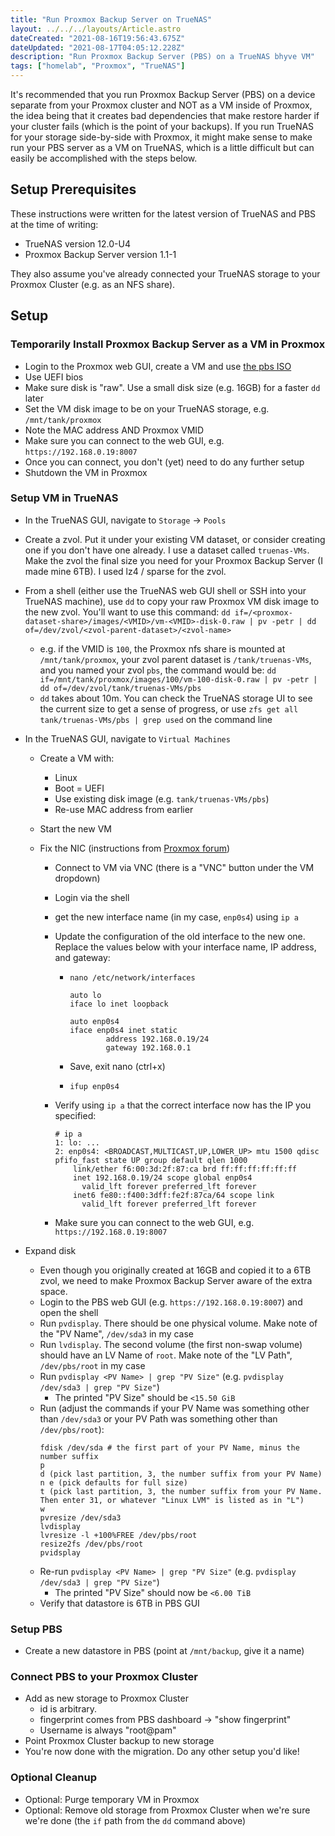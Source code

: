 ```yaml
---
title: "Run Proxmox Backup Server on TrueNAS"
layout: ../../../layouts/Article.astro
dateCreated: "2021-08-16T19:56:43.675Z"
dateUpdated: "2021-08-17T04:05:12.228Z"
description: "Run Proxmox Backup Server (PBS) on a TrueNAS bhyve VM"
tags: ["homelab", "Proxmox", "TrueNAS"]
---
```


It's recommended that you run Proxmox Backup Server (PBS) on a device separate from your Proxmox cluster and NOT as a VM inside of Proxmox, the idea being that it creates bad dependencies that make restore harder if your cluster fails (which is the point of your backups). If you run TrueNAS for your storage side-by-side with Proxmox, it might make sense to make run your PBS server as a VM on TrueNAS, which is a little difficult but can easily be accomplished with the steps below.

## Setup Prerequisites

These instructions were written for the latest version of TrueNAS and PBS at the time of writing:

- TrueNAS version 12.0-U4
- Proxmox Backup Server version 1.1-1

They also assume you've already connected your TrueNAS storage to your Proxmox Cluster (e.g. as an NFS share).

## Setup

### Temporarily Install Proxmox Backup Server as a VM in Proxmox

- Login to the Proxmox web GUI, create a VM and use [the pbs ISO](https://www.proxmox.com/en/proxmox-backup-server/get-started)
- Use UEFI bios
- Make sure disk is "raw". Use a small disk size (e.g. 16GB) for a faster `dd` later
- Set the VM disk image to be on your TrueNAS storage, e.g. `/mnt/tank/proxmox`
- Note the MAC address AND Proxmox VMID
- Make sure you can connect to the web GUI, e.g. `https://192.168.0.19:8007`
- Once you can connect, you don't (yet) need to do any further setup
- Shutdown the VM in Proxmox

### Setup VM in TrueNAS

- In the TrueNAS GUI, navigate to `Storage` -> `Pools`
- Create a zvol. Put it under your existing VM dataset, or consider creating one if you don't have one already. I use a dataset called `truenas-VMs`. Make the zvol the final size you need for your Proxmox Backup Server (I made mine 6TB). I used lz4 / sparse for the zvol.
- From a shell (either use the TrueNAS web GUI shell or SSH into your TrueNAS machine), use `dd` to copy your raw Proxmox VM disk image to the new zvol. You'll want to use this command:
  `dd if=/<proxmox-dataset-share>/images/<VMID>/vm-<VMID>-disk-0.raw | pv -petr | dd of=/dev/zvol/<zvol-parent-dataset>/<zvol-name>`
  - e.g. if the VMID is `100`, the Proxmox nfs share is mounted at `/mnt/tank/proxmox`, your zvol parent dataset is `/tank/truenas-VMs`, and you named your zvol `pbs`, the command would be:
    `dd if=/mnt/tank/proxmox/images/100/vm-100-disk-0.raw | pv -petr | dd of=/dev/zvol/tank/truenas-VMs/pbs`
  - `dd` takes about 10m. You can check the TrueNAS storage UI to see the current size to get a sense of progress, or use `zfs get all tank/truenas-VMs/pbs | grep used` on the command line
- In the TrueNAS GUI, navigate to `Virtual Machines`

  - Create a VM with:
    - Linux
    - Boot = UEFI
    - Use existing disk image (e.g. `tank/truenas-VMs/pbs`)
    - Re-use MAC address from earlier
  - Start the new VM
  - Fix the NIC (instructions from [Proxmox forum](https://forum.proxmox.com/threads/installing-proxmox-backup-server-on-freenas-11-3-as-bhyve-vm.72807/))

    - Connect to VM via VNC (there is a "VNC" button under the VM dropdown)
    - Login via the shell
    - get the new interface name (in my case, `enp0s4`) using `ip a`
    - Update the configuration of the old interface to the new one. Replace the values below with your interface name, IP address, and gateway:

      - `nano /etc/network/interfaces`

        ```text
        auto lo
        iface lo inet loopback

        auto enp0s4
        iface enp0s4 inet static
                address 192.168.0.19/24
                gateway 192.168.0.1
        ```

      - Save, exit nano (ctrl+x)
      - `ifup enp0s4`

    - Verify using `ip a` that the correct interface now has the IP you specified:
      ```text
      # ip a
      1: lo: ...
      2: enp0s4: <BROADCAST,MULTICAST,UP,LOWER_UP> mtu 1500 qdisc pfifo_fast state UP group default qlen 1000
          link/ether f6:00:3d:2f:87:ca brd ff:ff:ff:ff:ff:ff
          inet 192.168.0.19/24 scope global enp0s4
            valid_lft forever preferred_lft forever
          inet6 fe80::f400:3dff:fe2f:87ca/64 scope link
            valid_lft forever preferred_lft forever
      ```
    - Make sure you can connect to the web GUI, e.g. `https://192.168.0.19:8007`

- Expand disk
  - Even though you originally created at 16GB and copied it to a 6TB zvol, we need to make Proxmox Backup Server aware of the extra space.
  - Login to the PBS web GUI (e.g. `https://192.168.0.19:8007`) and open the shell
  - Run `pvdisplay`. There should be one physical volume. Make note of the "PV Name", `/dev/sda3` in my case
  - Run `lvdisplay`. The second volume (the first non-swap volume) should have an LV Name of `root`. Make note of the "LV Path", `/dev/pbs/root` in my case
  - Run `pvdisplay <PV Name> | grep "PV Size"` (e.g. `pvdisplay /dev/sda3 | grep "PV Size"`)
    - The printed "PV Size" should be `<15.50 GiB`
  - Run (adjust the commands if your PV Name was something other than `/dev/sda3` or your PV Path was something other than `/dev/pbs/root`):
    ```text
    fdisk /dev/sda # the first part of your PV Name, minus the number suffix
    p
    d (pick last partition, 3, the number suffix from your PV Name)
    n e (pick defaults for full size)
    t (pick last partition, 3, the number suffix from your PV Name. Then enter 31, or whatever "Linux LVM" is listed as in "L")
    w
    pvresize /dev/sda3
    lvdisplay
    lvresize -l +100%FREE /dev/pbs/root
    resize2fs /dev/pbs/root
    pvidsplay
    ```
  - Re-run `pvdisplay <PV Name> | grep "PV Size"` (e.g. `pvdisplay /dev/sda3 | grep "PV Size"`)
    - The printed "PV Size" should now be `<6.00 TiB`
  - Verify that datastore is 6TB in PBS GUI

### Setup PBS

- Create a new datastore in PBS (point at `/mnt/backup`, give it a name)

### Connect PBS to your Proxmox Cluster

- Add as new storage to Proxmox Cluster
  - id is arbitrary.
  - fingerprint comes from PBS dashboard -> "show fingerprint"
  - Username is always "root@pam"
- Point Proxmox Cluster backup to new storage
- You're now done with the migration. Do any other setup you'd like!

### Optional Cleanup

- Optional: Purge temporary VM in Proxmox
- Optional: Remove old storage from Proxmox Cluster when we're sure we're done (the `if` path from the `dd` command above)
